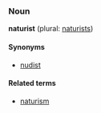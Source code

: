 ===Noun===
'''naturist''' (plural: [[naturists]])

====Synonyms====
*[[nudist]]

====Related terms====
*[[naturism]]